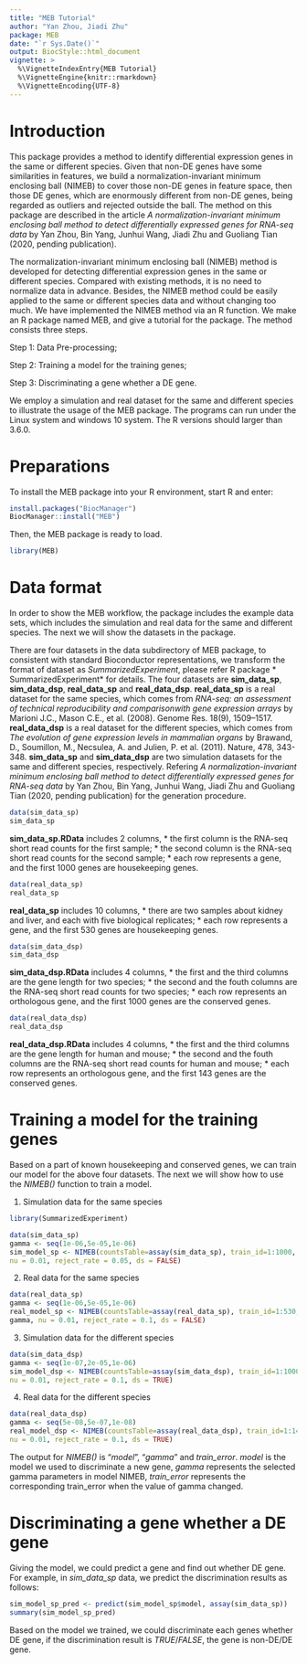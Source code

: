 ```yaml
---
title: "MEB Tutorial"
author: "Yan Zhou, Jiadi Zhu"
package: MEB
date: "`r Sys.Date()`"
output: BiocStyle::html_document
vignette: >
  %\VignetteIndexEntry{MEB Tutorial}
  %\VignetteEngine{knitr::rmarkdown}
  %\VignetteEncoding{UTF-8}
---
```



# Introduction
This package provides a method to identify differential expression genes in the
same or different species. Given that non-DE genes have some similarities in 
features, we build a normalization-invariant minimum enclosing ball (NIMEB) to 
cover those non-DE genes in feature space, then those DE genes, which are 
enormously different from non-DE genes, being regarded as outliers and rejected
outside the ball. The method on this package are described in the article 
*A normalization-invariant minimum enclosing ball method
to detect differentially expressed genes for RNA-seq data* by Yan Zhou, 
Bin Yang, Junhui Wang, Jiadi Zhu and Guoliang Tian (2020, pending 
publication).

The normalization-invariant minimum enclosing ball (NIMEB) method is developed 
for detecting differential expression genes in the same or different species. 
Compared with existing methods, it is no need  to normalize data in advance. 
Besides, the NIMEB method could be easily applied to the same or different 
species data and without changing too much. We have implemented the NIMEB 
method via an R function. We make an R package named MEB, and give a tutorial 
for the package. The method consists three steps.

Step 1: Data Pre-processing;  

Step 2: Training a model for the training genes;

Step 3: Discriminating a gene whether a DE gene.

We employ a simulation and real dataset for the same and different species to 
illustrate the usage of the MEB package.
The programs can run under the Linux system and windows 10 system. The
R versions should larger than 3.6.0.

# Preparations
To install the MEB package into your R environment, start R and
enter:
```r
install.packages("BiocManager")
BiocManager::install("MEB")
```

Then, the MEB package is ready to load.
```r
library(MEB)
```





# Data format
In order to show the MEB workflow, the package includes the example data sets, 
which includes the simulation and real data for the same and different species. 
The next we will show the datasets in the package.

There are four datasets in the data subdirectory of MEB package, to consistent 
with standard Bioconductor representations, we transform the format of dataset
as *SummarizedExperiment*, please refer R package * SummarizedExperiment* for 
details. The four datasets are **sim_data_sp**, **sim_data_dsp**, 
**real_data_sp** and **real_data_dsp**. **real_data_sp** is a real dataset for 
the same species, which comes from *RNA-seq: an assessment of technical 
reproducibility and comparisonwith gene expression arrays* by Marioni J.C., 
Mason C.E., et al. (2008). Genome Res. 18(9), 1509–1517. **real_data_dsp** is 
a real dataset for the different species, which comes from *The evolution of 
gene expression levels in mammalian organs* by Brawand, D., Soumillon, M., 
Necsulea, A. and Julien, P. et al. (2011). Nature, 478, 343-348. 
**sim_data_sp** and **sim_data_dsp** are two simulation datasets for the same 
and different species, respectively. Refering *A normalization-invariant 
minimum enclosing ball method to detect differentially expressed genes for 
RNA-seq data* by Yan Zhou, Bin Yang, Junhui Wang, Jiadi Zhu and Guoliang Tian 
(2020, pending publication) for the generation procedure. 



```r
data(sim_data_sp)
sim_data_sp
```

**sim_data_sp.RData** includes 2 columns, 
* the first column is the RNA-seq short read counts for the first sample;
* the second column is the RNA-seq short read counts for the second sample;
* each row represents a gene, and the first 1000 genes are housekeeping genes.

```r
data(real_data_sp)
real_data_sp
```

**real_data_sp** includes 10 columns,
* there are two samples about kidney and liver, and each with five biological 
replicates;
* each row represents a gene, and the first 530 genes are housekeeping genes.

```r
data(sim_data_dsp)
sim_data_dsp
```

**sim_data_dsp.RData** includes 4 columns, 
* the first and the third columns are the gene length for two species;
* the second and the fouth columns are the RNA-seq short read counts for two
species;
* each row represents an orthologous gene, and the first 1000 genes are the 
conserved genes.


```r
data(real_data_dsp)
real_data_dsp
```


**real_data_dsp.RData** includes 4 columns, 
* the first and the third columns are the gene length for human and mouse;
* the second and the fouth columns are the RNA-seq short read counts for human
and mouse;
* each row represents an orthologous gene, and the first 143 genes are the 
conserved genes.



# Training a model for the training genes
Based on a part of known housekeeping and conserved genes, we can train our 
model for the above four datasets. The next we will show how to use the 
*NIMEB()* function to train a model.


1. Simulation data for the same species
```r
library(SummarizedExperiment)
```


```r
data(sim_data_sp)
gamma <- seq(1e-06,5e-05,1e-06)
sim_model_sp <- NIMEB(countsTable=assay(sim_data_sp), train_id=1:1000, gamma,
nu = 0.01, reject_rate = 0.05, ds = FALSE)
```



2. Real data for the same species
```r
data(real_data_sp)
gamma <- seq(1e-06,5e-05,1e-06)
real_model_sp <- NIMEB(countsTable=assay(real_data_sp), train_id=1:530,
gamma, nu = 0.01, reject_rate = 0.1, ds = FALSE)
```



3. Simulation data for the different species
```r
data(sim_data_dsp)
gamma <- seq(1e-07,2e-05,1e-06)
sim_model_dsp <- NIMEB(countsTable=assay(sim_data_dsp), train_id=1:1000, gamma,
nu = 0.01, reject_rate = 0.1, ds = TRUE)
```


4. Real data for the different species
```r
data(real_data_dsp)
gamma <- seq(5e-08,5e-07,1e-08)
real_model_dsp <- NIMEB(countsTable=assay(real_data_dsp), train_id=1:143, gamma,
nu = 0.01, reject_rate = 0.1, ds = TRUE)
```

The output for *NIMEB()* is "*model*", "*gamma*" and *train_error*. *model* is
the model we used to discriminate a new gene, *gamma* represents the
selected gamma parameters in model NIMEB, *train_error* represents the
corresponding train_error when the value of gamma changed.




# Discriminating a gene whether a DE gene
Giving the model, we could predict a gene and find out whether DE gene. For 
example, in *sim_data_sp* data, we predict the discrimination results as 
follows:


```r
sim_model_sp_pred <- predict(sim_model_sp$model, assay(sim_data_sp))
summary(sim_model_sp_pred)
```

Based on the model we trained, we could discriminate each genes whether DE 
gene, if the discrimination result is *TRUE*/*FALSE*, the gene is non-DE/DE 
gene.

















